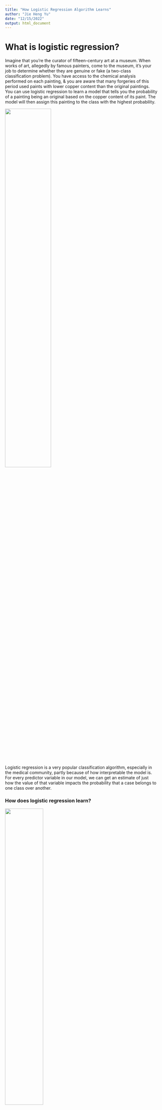 ```yaml
---
title: "How Logistic Regression Algorithm Learns"
author: "Jie Heng Yu"
date: "12/15/2022"
output: html_document
---
```



# What is logistic regression?

Imagine that you're the curator of fifteen-century art at a museum. When works of art, allegedly by famous painters, come to the museum, it's your job to determine whether they are genuine or fake (a two-class classification problem). You have access to the chemical analysis performed on each painting, & you are aware that many forgeries of this period used paints with lower copper content than the original paintings. You can use logistic regression to learn a model that tells you the probability of a painting being an original based on the copper content of its paint. The model will then assign this painting to the class with the highest probability.

![](LRLearn1.png){width=55%}

Logistic regression is a very popular classification algorithm, especially in the medical community, partly because of how interpretable the model is. For every predictor variable in our model, we can get an estimate of just how the value of that variable impacts the probability that a case belongs to one class over another.


### How does logistic regression learn?

![](LRLearn2.png){width=50%}

We've plotted the copper content of a sample of paintings we know to be real or forgeries against their class as if it were a a continuous variable between 0 & 1. We can see that on average, the forgeries contain less copper in their paint than the originals. We could model the relationship with a straight line as shown in the above figure. This approach works well when the predictor variable has a linear relationship with a continuous variable that you want to predict, but it doesn't do a good job of modeling the relationship between a continuous variable & a categorical one.

As shown in the figure, we could find the copper content at which the straight line passes halfway between 0 & 1, & classify paintings with copper content below this value as forgeries & paintings above as originals. This might result in many misclassifications, so a better approach is needed.

We can better model the relationship between copper content & class membership using the logistic function. The logistic function is a S-shaped curve that maps a continuous variable (copper content) onto value between 0 & 1. this does a much better job of representing the relationship between copper content & whether a painting is an original or forgery. 

![](LRLearn3.png){width=50%}

The figure shows a logistic function fit to the same data. We find the copper content at which the logistic function passes halfway between 0 & 1, & classify paintings with copper content below this value as forgeries & paintings above the value as originals. This typically results in fewer misclassifications than when we do this using a straight line. Importantly, as the logistic function maps our x variable between the values of 0 & 1, we can interpret its output as the probability of a case with a particular copper content being an original painting. As you can see, the logistic function approaches 1 as copper content increases. This represents that, on average, original paintings have a higher copper content, so if you pick a painting at random & find that it has a copper content of 20, it has a ~ 0.99 or 99% probability of being original.

The opposite is also true: as copper content decrease the logistic function approaches 0. This represents the fact that on average, forgeries have lower copper content, so if you pick a painting at random & find it has a copper content of 7, it has a ~ 0.99 or 99% probability of being a forgery.

Great! We can estimate the probability of a painting being an original by using the logistic function. But what if we have more than one predictor variable? Because probabilities are bound between 0 & 1, it's difficult to combine the information from two predictors. For example, say the logistic function estimates that a painting has a 0.6 probability of being an original for one predictor variable, & a 0.7 probability for the other predictor. We can't simply add these estimates together, because they would be larger than 1, & this wouldn't make sense.

Instead, we can take these probabilities & convert them into their *log odds* (the "raw" output from logistic regression models). The odds of a painting being an original is

$$odds = \frac{probability~of~being~an~original}{probability~of~being~a~forgery}$$

You may come across this written as

$$odds = \frac{p}{1 - p}$$

Odds are a convenient way of representing the likelihood of something occurring. They tell us how much more likely an event is to occur, rather than how likely it is not to occur.

In *The Empire Strikes Back*, C3PO says that the odds of "successfully navigating an asteroid field are approximately 3,720 to 1!" What C3PO was trying to tell Han & Leia was that the probability of successfully navigating an asteroid field is approximately 3,720 times smaller than the probability of unsuccessfully navigating it. Despite being a highly intelligent protocol droid, C3Po got his odds the wrong way around. He should have said the odds of successfully navigating an asteroid field are approximately1 to 3,720.

![](LRLearn4.png){width=50%}

The above figure shows copper content plotted against the odds of a painting being an original. Notice that the odds are not bounded between 0 & 1, & that they take on positive values.

As we can see though, the relationship between the copper content of the paint & the odds of a painting being an original is not linear. Instead, if we take the natural logarithm (ln) of the odds, we get the *log odds*.

$$log~odds = ln(odds) = ln({\frac{p}{1 - p}})$$

Taking the natural logarithm of the odds generates their log odds & the plotted log odds against copper content is in the figure below.

![](LRLearn5.png){width=55%}

We now have a linear relationship between our predictor variable & the log odds of a painting being an original. Also notice that log odds are completely unbounded, meaning they can extend to positive & negative infinity. When interpreting log odds,

* A positive value means something is more likely to occur than to not occur.
* A negative value means something is less likely to occur than to occur.
* Log odds of 0 means something is as likely to occur as not to occur.

Why did we make it such a big deal about there being a linear relationship between our predictor variable & its log odds? For one, modeling a straight line is easy. All that an algorithm needs to learn to model a straight line relationship is the y-intercept & the slope of the line. Additionally, having a linear relationship means that we have can have multiple predictor variables, adding their contributions to the log odds together to get the overall log odds of a painting being an original based on the information from all of its predictors.

Now, how do we get from the straight-line relationship between copper content & the log odds of being of being an original, to making predictions about new paintings? 

$$log~odds = y-intercept + slope * copper$$

The model calculates the log odds of our new data being an original painting using where we add the y-intercept & the product of the slope & the value of copper in our new painting. Once we've calculated the log odds fo the new painting, we convert it into the probability of being an original using the logistic function,

$$p = \frac{1}{1 + e^{-z}}$$

where *p* is the probability, *e* is Euler's number (~2.718), & *z* is the log odds of a particular case. Then quite simply, if the probability of a painting being an original is > 0.5, it is classified as an original. If the probability is < 0.5, it is classified as a forgery. This conversion of log odds to odds to probabilities is illustrated in the figure below.

![](LRLearn6.png){width=60%}

You will often see the model

$$log~odds = y-intercept + slope * copper$$

rewritten as this.

$$ln({\frac{p}{1 -p}}) = \beta_{0} + \beta_{copper} x_{copper}$$

This is the same equation as y = mx + b, but with different symbols. The logistic regression model predicts the log odds (left of the equals sign) by adding the y-intercept ($\beta_{0}$) & the slope of the line ($\beta_{copper}$) multiplied by the value of copper ($x_{copper}$). By representing the model in this way, it is simpler to combine multiple predictors together linearly, i.e. by adding their effects together.

Let's say we also include the amount of the metal, lead, as a predictor for whether a painting is an original or not. The mode will instead look like this.

$$ln({\frac{p}{1 - p}}) = \beta_{0} + \beta_{copper}x_{copper} + \beta_{lead}x_{lead}$$

With two predictor variables, we can represent the model as a plane, with the log odds shown on the vertical axis. the same principle applies for more than two predictors, but it's difficult to visualise on a 2D surface.

![](LRLearn7.png){width=55%}

Now for any painting we pass into our model, the model does the following:

* Multiplies it copper content by the slope for copper
* Multiplies the lead content by the slope for lead
* Adds these two values & the y-intercept together to get the log odds of painting being an original
* Converts the log odds into a probability
* Classifies the painting as an original if the probability is > 0.5, or classifies the painting as a forgery if the probability is < 0.5

We can extend the model to include as many predictor variables as we want

$$ln({\frac{p}{1 - p}}) = \beta_{0} + \beta_{1}x_{1} + \beta_{2}x_{2}~...~\beta_{n}x_{n}$$

where *k* is the number of predictor variables in the data set the ... represents the variables in between. The whole procedure for classifying new paintings is summarise in the figure below.

![](LRLearn8.png){width=60%}

First, we convert the copper & lead values of our new data into their log odds by using the linear model learned by the algorithm. Next, we convert the log odds into their probabilities using the logistic function. Finally, if the probability is > 0.5, we classify the painting as an original & if its probability is < 0.5, we classify it as a forgery.


### What if we have more than two classes?

The above scenario is an example of binomial logistic regression. In other words, the decision about which class to assign to new data can take on only one of two named categories. But we can use a variant of logistic regression to predict one of multiple classes. This is called multinomial logistic regression, because there are now multiple possible categories to choose from.

In multinomial logistic regression, instead of estimating a single logit for each case, the model estimates a logit for each case for each of the output classes. These logits are then passed into an equation called the *softmax* function which turns the logits into probabilities for each class, that all sum to 1. Then which ever class has the largest probability is selected as the output class.

![](LRLearn9.png){width=60%}
